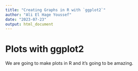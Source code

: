 ```yaml
---
title: "Creating Graphs in R with `ggplot2`"
author: "Ali El Hage Youssef"
date: "2023-07-23"
output: html_document
---
```

# Plots with ggplot2
We are going to make plots in R and it's going to be amazing.

